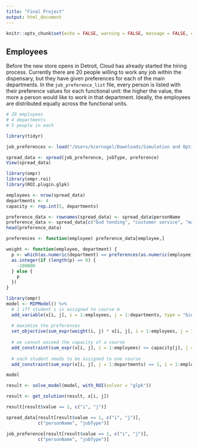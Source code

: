 ```yaml
---
title: "Final Project"
output: html_document
---
```


```r
knitr::opts_chunk$set(echo = FALSE, warning = FALSE, message = FALSE, comment = "")
```

## Employees

Before the new store opens in Detroit, Cloud has already started the hiring process. Currently there are 20 people willing to work any job within the dispensary, but they have given preferences for each of the main departments. In the `job_preference_list` file, every person is listed with their preference values for each functional unit: the higher the value, the more a person would like to work in that department. Ideally, the employees are distributed equally across the functional units.

```r
# 20 employees
# 4 departments
# 5 people in each

library(tidyr)

job_preferences <- load("/Users/kcernugel/Downloads/Simulation and Optimization/job_preference_list.RData")

spread_data <- spread(job_preference, jobType, preference)
View(spread_data)
```

```r
library(ompr)
library(ompr.roi)
library(ROI.plugin.glpk)

employees <- nrow(spread_data)
departments <- 4
capacity <- rep.int(5, departments)

preference_data <- rownames(spread_data) <- spread_data$personName
preference_data <- spread_data[c("bud tending", "customer service", "marketing", "security")]
head(preference_data)

preferences <- function(employee) preference_data[employee,]

weight <- function(employee, department) {
  p <- which(as.numeric(department) == preferences(as.numeric(employee)))
  as.integer(if (length(p) == 0) {
    -100000
  } else {
    p
  })
}
```

```r
library(ompr)
model <- MIPModel() %>%
  # 1 iff student i is assigned to course m
  add_variable(x[i, j], i = 1:employees, j = 1:departments, type = "binary") %>%
  
  # maximize the preferences
  set_objective(sum_expr(weight(i, j) * x[i, j], i = 1:employees, j = 1:departments)) %>%
  
  # we cannot exceed the capacity of a course
  add_constraint(sum_expr(x[i, j], i = 1:employees) <= capacity[j], j = 1:departments) %>% 
  
  # each student needs to be assigned to one course
  add_constraint(sum_expr(x[i, j], j = 1:departments) == 1, i = 1:employees)

model
```

```r
result <- solve_model(model, with_ROI(solver = "glpk"))
```

```r
result <- get_solution(result, x[i, j])

result[result$value == 1, c("i", "j")]
```

```r
spread_data[result[result$value == 1, c("i", "j")],
            c("personName", "jobType")]

job_preference[result[result$value == 1, c("i", "j")],
            c("personName", "jobType")]
```

